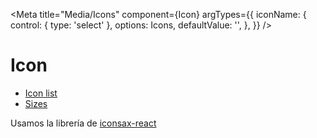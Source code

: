<!-- Badge.stories.mdx -->



<Meta
  title="Media/Icons"
  component={Icon}
  argTypes={{
    iconName: {
      control: { type: 'select' },
      options: Icons,
      defaultValue: '',
    },
  }}
/>


<!--- Component documentation -->

# Icon

- [Icon list](#iconlist)
- [Sizes](#sizes)

Usamos la librería de [iconsax-react](https://iconsax-react.pages.dev/)

<Canvas>
  <Story name="Overview">
    <Template />
  </Story>
</Canvas>

  return (
    <>
      <Flex direction="row" w="100%" flexWrap="wrap">
        {Object.keys(Icons).map((iconName) => (
          <Flex align={'center'} key={iconName} m={4} minW={'190px'}>
            <Icon iconName={iconName} mr={3} boxSize="26px" />
            <Text mt={2}>{iconName}</Text>
          </Flex>
        ))}
      </Flex>
    </>
  );
};

## IconList

<Canvas>
  <Story name="Icon list">
    <IconList />
  </Story>
</Canvas>

## Sizes

